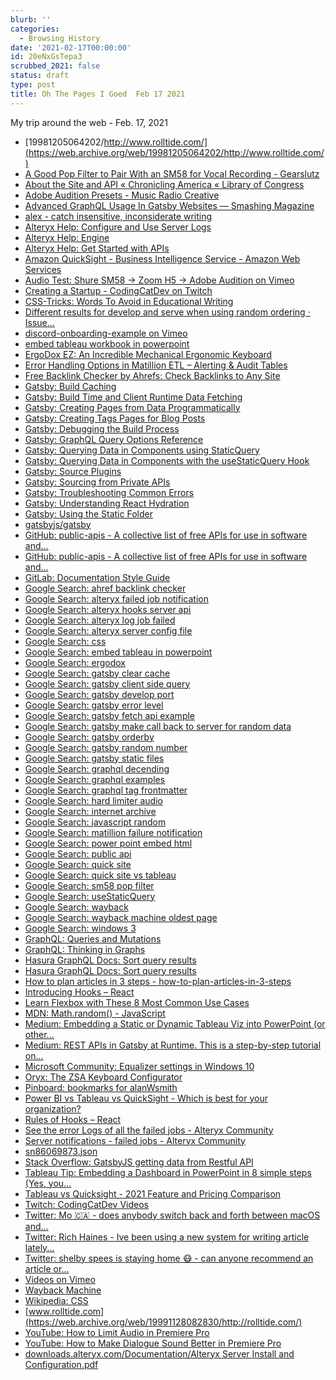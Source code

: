 ```yaml
---
blurb: ''
categories:
  - Browsing History
date: '2021-02-17T00:00:00'
id: 20eNxGsTepa3
scrubbed_2021: false
status: draft
type: post
title: Oh The Pages I Goed  Feb 17 2021
---
```


My trip around the web - Feb. 17, 2021

- [19981205064202/http://www.rolltide.com/](https://web.archive.org/web/19981205064202/http://www.rolltide.com/)
- [A Good Pop Filter to Pair With an SM58 for Vocal Recording - Gearslutz](https://www.gearslutz.com/board/newbie-audio-engineering-production-question-zone/1144950-good-pop-filter-pair-sm58-vocal-recording.html)
- [About the Site and API « Chronicling America « Library of Congress](https://chroniclingamerica.loc.gov/about/api/)
- [Adobe Audition Presets - Music Radio Creative](https://musicradiocreative.com/pages/presets)
- [Advanced GraphQL Usage In Gatsby Websites — Smashing Magazine](https://www.smashingmagazine.com/2020/09/advanced-graphql-usage-gatsby-websites/)
- [alex - catch insensitive, inconsiderate writing](https://alexjs.com/)
- [Alteryx Help: Configure and Use Server Logs](https://help.alteryx.com/current/server/configure-and-use-server-logs)
- [Alteryx Help: Engine](https://help.alteryx.com/current/server/engine)
- [Alteryx Help: Get Started with APIs](https://help.alteryx.com/current/developer-help/get-started-apis)
- [Amazon QuickSight - Business Intelligence Service - Amazon Web Services](https://aws.amazon.com/quicksight/)
- [Audio Test: Shure SM58 -&gt; Zoom H5 -&gt; Adobe Audition on Vimeo](https://vimeo.com/513146181)
- [Creating a Startup - CodingCatDev on Twitch](https://m.twitch.tv/videos/917753809)
- [CSS-Tricks: Words To Avoid in Educational Writing](https://css-tricks.com/words-avoid-educational-writing/)
- [Different results for develop and serve when using random ordering · Issue...](https://github.com/gatsbyjs/gatsby/issues/8707)
- [discord-onboarding-example on Vimeo](https://vimeo.com/504139546)
- [embed tableau workbook in powerpoint](https://community.tableau.com/s/question/0D54T00000C6TtzSAF/embed-tableau-workbook-in-powerpoint)
- [ErgoDox EZ: An Incredible Mechanical Ergonomic Keyboard](https://ergodox-ez.com/)
- [Error Handling Options in Matillion ETL – Alerting & Audit Tables](https://www.matillion.com/resources/blog/error-handling-options-in-matillion-etl-alerting-audit-tables)
- [Free Backlink Checker by Ahrefs: Check Backlinks to Any Site](https://ahrefs.com/backlink-checker)
- [Gatsby: Build Caching](https://www.gatsbyjs.com/docs/build-caching/)
- [Gatsby: Build Time and Client Runtime Data Fetching](https://www.gatsbyjs.com/docs/data-fetching/)
- [Gatsby: Creating Pages from Data Programmatically](https://www.gatsbyjs.com/docs/programmatically-create-pages-from-data/)
- [Gatsby: Creating Tags Pages for Blog Posts](https://www.gatsbyjs.com/docs/adding-tags-and-categories-to-blog-posts/)
- [Gatsby: Debugging the Build Process](https://www.gatsbyjs.com/docs/debugging-the-build-process/)
- [Gatsby: GraphQL Query Options Reference](https://www.gatsbyjs.com/docs/graphql-reference/)
- [Gatsby: Querying Data in Components using StaticQuery](https://www.gatsbyjs.com/docs/how-to/querying-data/static-query/#how-staticquery-differs-from-page-query)
- [Gatsby: Querying Data in Components with the useStaticQuery Hook](https://www.gatsbyjs.com/docs/how-to/querying-data/use-static-query/)
- [Gatsby: Source Plugins](https://www.gatsbyjs.com/docs/tutorial/part-five/)
- [Gatsby: Sourcing from Private APIs](https://www.gatsbyjs.com/docs/how-to/sourcing-data/sourcing-from-private-apis/)
- [Gatsby: Troubleshooting Common Errors](https://www.gatsbyjs.com/docs/how-to/local-development/troubleshooting-common-errors/)
- [Gatsby: Understanding React Hydration](https://www.gatsbyjs.com/docs/conceptual/react-hydration/)
- [Gatsby: Using the Static Folder](https://www.gatsbyjs.com/docs/how-to/images-and-media/static-folder/)
- [gatsbyjs/gatsby](https://api.github.com/repos/gatsbyjs/gatsby)
- [GitHub: public-apis - A collective list of free APIs for use in software and...](https://github.com/public-apis/public-apis)
- [GitHub: public-apis - A collective list of free APIs for use in software and...](https://github.com/public-apis/public-apis#music)
- [GitLab: Documentation Style Guide](https://docs.gitlab.com/ee/development/documentation/styleguide/index.html#usage-list)
- [Google Search: ahref backlink checker](https://www.google.com/search?client=safari&rls=en&q=ahref+backlink+checker&ie=UTF-8&oe=UTF-8)
- [Google Search: alteryx failed job notification](https://www.google.com/search?client=safari&rls=en&q=alteryx+failed+job+notification&ie=UTF-8&oe=UTF-8)
- [Google Search: alteryx hooks server api](https://www.google.com/search?newwindow=1&client=safari&rls=en&ei=toYtYIuREenA5gLyo6vgDA&q=alteryx+hooks+server+api&oq=alteryx+hooks+server+api&gs_lcp=Cgdnd3Mtd2l6EAMyCAghEBYQHRAeMggIIRAWEB0QHjIICCEQFhAdEB46BwgAEEcQsAM6BQghEKABOgUIIRCrAlCogQFYg4UBYNmIAWgBcAJ4AIABfYgB2AOSAQM0LjGYAQCgAQGqAQdnd3Mtd2l6yAEIwAEB&sclient=gws-wiz&ved=0ahUKEwiLxKvm6vHuAhVpoFkKHfLRCswQ4dUDCAw&uact=5)
- [Google Search: alteryx log job failed](https://www.google.com/search?client=safari&rls=en&q=alteryx+log+job+failed&ie=UTF-8&oe=UTF-8)
- [Google Search: alteryx server config file](https://www.google.com/search?client=safari&rls=en&q=alteryx+server+config+file&ie=UTF-8&oe=UTF-8)
- [Google Search: css](https://www.google.com/search?client=safari&rls=en&q=css&ie=UTF-8&oe=UTF-8)
- [Google Search: embed tableau in powerpoint](https://www.google.com/search?client=safari&rls=en&q=embed+tableau+in+powerpoint&ie=UTF-8&oe=UTF-8)
- [Google Search: ergodox](https://www.google.com/search?client=safari&rls=en&q=ergodox&ie=UTF-8&oe=UTF-8)
- [Google Search: gatsby clear cache](https://www.google.com/search?client=safari&rls=en&q=gatsby+clear+cache&ie=UTF-8&oe=UTF-8)
- [Google Search: gatsby client side query](https://www.google.com/search?client=safari&rls=en&q=gatsby+client+side+query&ie=UTF-8&oe=UTF-8)
- [Google Search: gatsby develop port](https://www.google.com/search?client=safari&rls=en&q=gatsby+develop+port&ie=UTF-8&oe=UTF-8)
- [Google Search: gatsby error level](https://www.google.com/search?client=safari&rls=en&q=gatsby+error+level&ie=UTF-8&oe=UTF-8)
- [Google Search: gatsby fetch api example](https://www.google.com/search?client=safari&rls=en&q=gatsby+fetch+api+example&ie=UTF-8&oe=UTF-8)
- [Google Search: gatsby make call back to server for random data](https://www.google.com/search?client=safari&rls=en&q=gatsby+make+call++back+to+server+for+random+data&ie=UTF-8&oe=UTF-8)
- [Google Search: gatsby orderby](https://www.google.com/search?client=safari&rls=en&q=gatsby+orderby&ie=UTF-8&oe=UTF-8)
- [Google Search: gatsby random number](https://www.google.com/search?client=safari&rls=en&q=gatsby+random++number&ie=UTF-8&oe=UTF-8)
- [Google Search: gatsby static files](https://www.google.com/search?client=safari&rls=en&q=gatsby+static+files&ie=UTF-8&oe=UTF-8)
- [Google Search: graphql decending](https://www.google.com/search?client=safari&rls=en&q=graphql+decending&ie=UTF-8&oe=UTF-8)
- [Google Search: graphql examples](https://www.google.com/search?client=safari&rls=en&q=graphql+examples&ie=UTF-8&oe=UTF-8)
- [Google Search: graphql tag frontmatter](https://www.google.com/search?client=safari&rls=en&q=graphql+tag+frontmatter&ie=UTF-8&oe=UTF-8)
- [Google Search: hard limiter audio](https://www.google.com/search?client=safari&rls=en&q=hard+limiter+audio&ie=UTF-8&oe=UTF-8)
- [Google Search: internet archive](https://www.google.com/search?client=safari&rls=en&q=internet+archive&ie=UTF-8&oe=UTF-8)
- [Google Search: javascript random](https://www.google.com/search?client=safari&rls=en&q=javascript+random&ie=UTF-8&oe=UTF-8)
- [Google Search: matillion failure notification](https://www.google.com/search?client=safari&rls=en&q=matillion+failure+notification&ie=UTF-8&oe=UTF-8)
- [Google Search: power point embed html](https://www.google.com/search?client=safari&rls=en&q=power+point+embed+html&ie=UTF-8&oe=UTF-8)
- [Google Search: public api](https://www.google.com/search?client=safari&rls=en&q=public+api&ie=UTF-8&oe=UTF-8)
- [Google Search: quick site](https://www.google.com/search?client=safari&rls=en&q=quick+site&ie=UTF-8&oe=UTF-8)
- [Google Search: quick site vs tableau](https://www.google.com/search?client=safari&rls=en&q=quick+site+vs+tableau&ie=UTF-8&oe=UTF-8)
- [Google Search: sm58 pop filter](https://www.google.com/search?client=safari&rls=en&q=sm58+pop+filter&ie=UTF-8&oe=UTF-8)
- [Google Search: useStaticQuery](https://www.google.com/search?client=safari&rls=en&q=useStaticQuery&ie=UTF-8&oe=UTF-8)
- [Google Search: wayback](https://www.google.com/search?client=safari&rls=en&q=wayback&ie=UTF-8&oe=UTF-8)
- [Google Search: wayback machine oldest page](https://www.google.com/search?client=safari&rls=en&q=wayback+machine+oldest+page&ie=UTF-8&oe=UTF-8)
- [Google Search: windows 3](https://www.google.com/search?q=windows+3&newwindow=1&client=safari&rls=en&tbm=isch&source=iu&ictx=1&fir=EIZS6i3z4weNmM%252CWhHuQ4-mPusEHM%252C_&vet=1&usg=AI4_-kTxh1kECBfxPNk8wP-0W79hyqJEmA&sa=X&ved=2ahUKEwjNpu_urfLuAhXqx1kKHcZ9BfoQ_h16BAgxEAE#imgrc=o_UrLZmNtI2k2M)
- [GraphQL: Queries and Mutations](https://graphql.org/learn/queries/)
- [GraphQL: Thinking in Graphs](https://graphql.org/learn/thinking-in-graphs/)
- [Hasura GraphQL Docs: Sort query results](https://hasura.io/docs/1.0/graphql/core/queries/sorting.html)
- [Hasura GraphQL Docs: Sort query results](https://hasura.io/docs/1.0/graphql/core/queries/sorting.html#the-order-by-argument)
- [How to plan articles in 3 steps - how-to-plan-articles-in-3-steps](https://richardhaines.dev/how-to-plan-articles-in-3-steps/)
- [Introducing Hooks – React](https://reactjs.org/docs/hooks-intro.html)
- [Learn Flexbox with These 8 Most Common Use Cases](https://www.freecodecamp.org/news/learn-flexbox-common-use-cases/)
- [MDN: Math.random() - JavaScript](https://developer.mozilla.org/en-US/docs/Web/JavaScript/Reference/Global_Objects/Math/random)
- [Medium: Embedding a Static or Dynamic Tableau Viz into PowerPoint (or other...](https://medium.com/@kristismith/embedding-a-tableau-viz-into-powerpoint-or-other-office-products-576496657658)
- [Medium: REST APIs in Gatsby at Runtime. This is a step-by-step tutorial on...](https://medium.com/@christinavhastenrath/rest-apis-in-gatsby-at-runtime-89a89dd976d7)
- [Microsoft Community: Equalizer settings in Windows 10](https://answers.microsoft.com/en-us/msoffice/forum/msoffice_powerpoint-mso_win10-mso_2019/importing-html-objects-into-powerpoint/43ffc6ec-87ed-47c5-b4c0-99b76945a975)
- [Oryx: The ZSA Keyboard Configurator](https://configure.ergodox-ez.com/my_layouts)
- [Pinboard: bookmarks for alanWsmith](https://pinboard.in/u:alanWsmith)
- [Power BI vs Tableau vs QuickSight - Which is best for your organization?](https://key2consulting.com/power-bi-vs-tableau-vs-amazon-quicksight-which-is-best-for-your-organization/)
- [Rules of Hooks – React](https://reactjs.org/docs/hooks-rules.html)
- [See the error Logs of all the failed jobs - Alteryx Community](https://community.alteryx.com/t5/Alteryx-Server-Discussions/See-the-error-Logs-of-all-the-failed-jobs/td-p/663565)
- [Server notifications - failed jobs - Alteryx Community](https://community.alteryx.com/t5/Alteryx-Server-Ideas/Server-notifications-failed-jobs/idi-p/506949)
- [sn86069873.json](https://chroniclingamerica.loc.gov/lccn/sn86069873.json)
- [Stack Overflow: GatsbyJS getting data from Restful API](https://stackoverflow.com/questions/49299309/gatsbyjs-getting-data-from-restful-api)
- [Tableau Tip: Embedding a Dashboard in PowerPoint in 8 simple steps (Yes, you...](https://www.vizwiz.com/2012/05/tableau-tip-embedding-dashboard-in.html)
- [Tableau vs Quicksight - 2021 Feature and Pricing Comparison](https://www.capterra.com/business-intelligence-software/compare/169810-77260/Quicksight-vs-Tableau)
- [Twitch: CodingCatDev Videos](https://m.twitch.tv/codingcatdev/profile)
- [Twitter: Mo 🇨🇦 - does anybody switch back and forth between macOS and...](https://twitter.com/agentm831/status/1362134516622524416)
- [Twitter: Rich Haines - Ive been using a new system for writing article lately...](https://twitter.com/studio_hungry/status/1362109837002362880?s=20)
- [Twitter: shelby spees is staying home 😷 - can anyone recommend an article or...](https://twitter.com/shelbyspees/status/1362146035682844674)
- [Videos on Vimeo](https://vimeo.com/)
- [Wayback Machine](https://web.archive.org/save/https://www.alanwsmith.com)
- [Wikipedia: CSS](https://en.wikipedia.org/wiki/CSS)
- [www.rolltide.com](https://web.archive.org/web/19991128082830/http://rolltide.com/)
- [YouTube: How to Limit Audio in Premiere Pro](https://www.youtube.com/watch?v=8rWGnj7do64)
- [YouTube: How to Make Dialogue Sound Better in Premiere Pro](https://www.youtube.com/watch?v=cSceBAQkwSo)
- [‎downloads.alteryx.com/Documentation/Alteryx Server Install and Configuration.pdf](http://downloads.alteryx.com/Documentation/Alteryx%20Server%20Install%20and%20Configuration.pdf)
